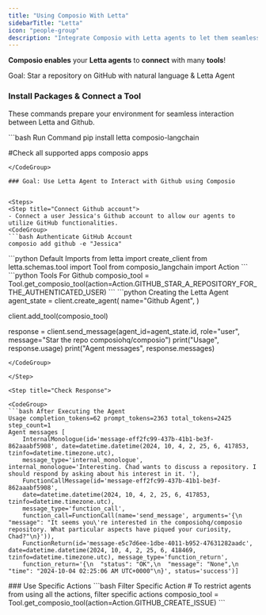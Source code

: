 ```yaml
---
title: "Using Composio With Letta"
sidebarTitle: "Letta"
icon: "people-group"
description: "Integrate Composio with Letta agents to let them seamlessly interact with external apps"
---
```


**Composio enables** your **Letta agents** to **connect** with many **tools**!

<Tip>
  Goal: Star a repository on GitHub with natural language & Letta Agent
</Tip>

### Install Packages & Connect a Tool

These commands prepare your environment for seamless interaction between Letta and Github.

<CodeGroup>
```bash Run Command
pip install letta composio-langchain

#Check all supported apps
composio apps
```
</CodeGroup>

### Goal: Use Letta Agent to Interact with Github using Composio


<Steps>
<Step title="Connect Github account">
- Connect a user Jessica's Github account to allow our agents to utilize GitHub functionalities.
<CodeGroup>
```bash Authenticate GitHub Account 
composio add github -e "Jessica"
```
</CodeGroup>
</Step>

<Step title="Import Base Packages">

<CodeGroup>
```python Default Imports
from letta import create_client 
from letta.schemas.tool import Tool
from composio_langchain import Action
```
</CodeGroup>

</Step>

<Step title="Fetch all Tools via Composio">

<CodeGroup>
```python Tools For Github
composio_tool = Tool.get_composio_tool(action=Action.GITHUB_STAR_A_REPOSITORY_FOR_THE_AUTHENTICATED_USER)
```
</CodeGroup>
</Step>

<Step title="Create the Agent">

<CodeGroup>
```python Creating the Letta Agent
agent_state = client.create_agent(
    name="Github Agent", 
)

client.add_tool(composio_tool)

response = client.send_message(agent_id=agent_state.id, role="user", message="Star the repo composiohq/composio")
print("Usage", response.usage)
print("Agent messages", response.messages)

```
</CodeGroup>

</Step>

<Step title="Check Response">

<CodeGroup>
```bash After Executing the Agent
Usage completion_tokens=62 prompt_tokens=2363 total_tokens=2425 step_count=1
Agent messages [
    InternalMonologue(id='message-eff2fc99-437b-41b1-be3f-862aaabf5908', date=datetime.datetime(2024, 10, 4, 2, 25, 6, 417853, tzinfo=datetime.timezone.utc), 
    message_type='internal_monologue', internal_monologue='Interesting. Chad wants to discuss a repository. I should respond by asking about his interest in it. '),
    FunctionCallMessage(id='message-eff2fc99-437b-41b1-be3f-862aaabf5908', 
    date=datetime.datetime(2024, 10, 4, 2, 25, 6, 417853, tzinfo=datetime.timezone.utc), 
    message_type='function_call', 
    function_call=FunctionCall(name='send_message', arguments='{\n  "message": "It seems you\'re interested in the composiohq/composio repository. What particular aspects have piqued your curiosity, Chad?"\n}')), 
    FunctionReturn(id='message-e5c7d6ee-1dbe-4011-b952-47631282aadc', date=datetime.datetime(2024, 10, 4, 2, 25, 6, 418469, tzinfo=datetime.timezone.utc), message_type='function_return', 
    function_return='{\n  "status": "OK",\n  "message": "None",\n  "time": "2024-10-04 02:25:06 AM UTC+0000"\n}', status='success')]
```
</CodeGroup>
</Step>
</Steps>
### Use Specific Actions
<CodeGroup>
    ```bash Filter Specific Action
    # To restrict agents from using all the actions, filter specific actions
    composio_tool = Tool.get_composio_tool(action=Action.GITHUB_CREATE_ISSUE)
    ```
</CodeGroup>

